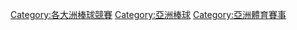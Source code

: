[[Category:各大洲棒球競賽|Category:各大洲棒球競賽]]
[[Category:亞洲棒球|Category:亞洲棒球]]
[[Category:亞洲體育賽事|Category:亞洲體育賽事]]